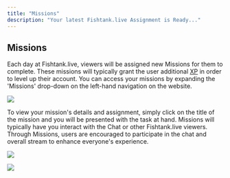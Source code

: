 ```yaml
---
title: "Missions"
description: "Your latest Fishtank.live Assignment is Ready..."
---
```


## Missions

Each day at Fishtank.live, viewers will be assigned new Missions for them to complete. These missions will typically grant the user additional [XP](https://fishtanklive.mintlify.app/pages/features/xp) in order to level up their account. You can access your missions by expanding the 'Missions' drop-down on the left-hand navigation on the website.

![](/leftnav.png)

To view your mission's details and assignment, simply click on the title of the mission and you will be presented with the task at hand. Missions will typically have you interact with the Chat or other Fishtank.live viewers. Through Missions, users are encouraged to participate in the chat and overall stream to enhance everyone's experience.

![](/missiondescription.png)

![](/missiondescription2.png)